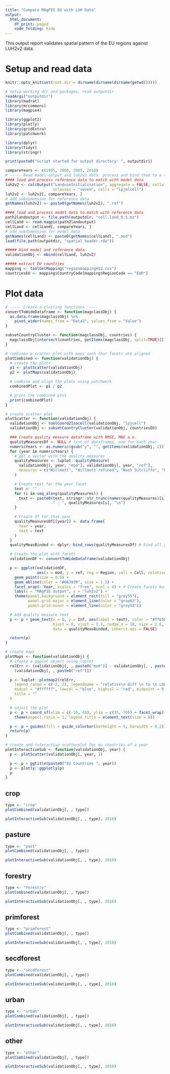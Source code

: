 ```yaml
---
title: "Compare MAgPIE EU with LUH Data"
output:
  html_document:
    df_print: paged
    code_folding: hide
---
```

<!---
The following code is to have a wider output pdf with less margins to tisplay larges plots.
-->
<style type="text/css">
.main-container {
  max-width: 1300px;
  margin-left: auto;
  margin-right: auto;
}
</style>
This output report validates spatial pattern of the EU regions against LUH2v2 data.

# Setup and read data
```r
knitr::opts_knit$set(root.dir = dirname(dirname(dirname(getwd()))))
```

```r
# setup working dir and packages, read outputdir
readArgs("outputdir")
library(madrat)
library(mrcommons)
library(magpie4)

library(ggplot2)
library(plotly)
library(gridExtra)
library(patchwork)

library(dplyr)
library(tidyr)
library(stringr)
```

```r
print(paste0("Script started for output directory: ", outputdir))
```

```r
compareYears <- c(1995, 2000, 2005, 2010)
# ----- Read model output and luh2v2 data, process and bind them to a validation object -----
#### load and process reference data to match with model data
luh2v2 <- calcOutput("LanduseInitialisation", aggregate = FALSE, cellular = TRUE,
                     nclasses = "seven", cells = "lpjmlcell")
luh2v2 <- luh2v2[, compareYears, ]
# add subdimension for reference data
getNames(luh2v2) <- paste0(getNames(luh2v2), ".ref")

#### load and process model data to match with reference data
path2landoutput <- file.path(outputdir, "cell.land_0.5.mz")
cellLand <- read.magpie(path2landoutput)
cellLand <- cellLand[, compareYears, ]
# add subdimension for model data
getNames(cellLand) <- paste0(getNames(cellLand), ".mod")
load(file.path(outputdir, "spatial_header.rda"))

##### bind model and reference data
validationObj <- mbind(cellLand, luh2v2)

##### extract EU countries
mapping <- toolGetMapping("regionmappingH12.csv")
countriesEU <- mapping$CountryCode[mapping$RegionCode == "EUR"]
```


# Plot data

```r
# ----- Create a plotting functions -----
convertToWideDataframe <- function(magclassObj) {
  as.data.frame(magclassObj) %>%
    pivot_wider(names_from = "Data2", values_from = "Value")
}

subsetCountryCluster <- function(magclassObj, countries) {
  magclassObj[intersect(countries, getItems(magclassObj, split=TRUE)[[1]][[1]]), , ]
}

# combines a scatter plot with maps such that facets are aligned
plotCombined <- function(validationObj) {
  # create the plots
  p1 <- plotScatter(validationObj)
  p2 <- plotMaps(validationObj)

  # combine and align the plots using patchwork
  combinedPlot <- p1 / p2

  # print the combined plot
  print(combinedPlot)
}

# create scatter plot
plotScatter <- function(validationObj) {
  validationObj <- toolCoord2Isocell(validationObj, "lpjcell")
  validationObj <- subsetCountryCluster(validationObj, countriesEU)

  ### Create quality measure dataframe with RMSE, MAE a.o.
  qualityMeasuresDf <- NULL # list of dataframes, one for each year
  numericYears <- as.numeric(gsub("y", "", getItems(validationObj, 2)))
  for (year in numericYears) {
    # get a vector with the quality measures
    qualityMeasures <- luplot::qualityMeasure(
      validationObj[, year, "mod"], validationObj[, year, "ref"],
      measures = c("Willmott", "Willmott refined", "Nash Sutcliffe", "RMSE", "MAE")
    )

    # Create text for the year facet
    text <- ""
    for (i in seq_along(qualityMeasures)) {
      text <- paste0(text, stringr::str_trunc(names(qualityMeasures)[i], 12, ellipsis = "."),
                     " : ", qualityMeasures[i], "\n")
    }

    # Create df for that year
    qualityMeasuresDf[[year]] <- data.frame(
      Year = year,
      text = text
    )
  }
  qualityMeasBinded <- dplyr::bind_rows(qualityMeasuresDf) # bind all year dataframes

  # Create the plot with facets
  validationDF <- convertToWideDataframe(validationObj)

  p <- ggplot(validationDF,
              aes(x = mod, y = ref, reg = Region, cell = Cell, relativeErr = (mod - ref) / ref)) +
    geom_point(size = 0.5) +
    geom_abline(color = "#663939", size = 1.5) +
    facet_wrap(~ Year, scales = "free", ncol = 4) + # Create facets based on 'Year'
    labs(x = "MAgPIE output", y = "luh2v2") +
    theme(panel.background = element_rect(fill = "gray55"),
          panel.grid.major = element_line(color = "gray62"),
          panel.grid.minor = element_line(color = "grey58"))

  # Add quality measure text
  p <- p + geom_text(x = 0, y = Inf, aes(label = text), color = "#ffb5b5", # bright color contrasting dark background
                     hjust = 0, vjust = 1.1, nudge_x = 10, size = 2.6, family = "sans", fontface = "bold",
                     data = qualityMeasBinded, inherit.aes = FALSE)

  return(p)
}

# create maps
plotMaps <- function(validationObj) {
  # create a ggplot object using luplot
  relErr <- (validationObj[, , paste0("mod")] - validationObj[, , paste0("ref")]) /
    (validationObj[, , paste0("ref")])

  p <- luplot::plotmap2(relErr,
    legend_range = c(-2, 2), legendname = "relative\n diff \n to \n LUH2v2", ncol = 4,
    midcol = "#ffffff", lowcol = "blue", highcol = "red", midpoint = 0,
    title = ""
  )

  # adjust the plot
  p <- p + coord_sf(xlim = c(-10, 40), ylim = c(35, 70)) + facet_wrap(~ Year, ncol = 4) +
    theme(aspect.ratio = 1, legend.title = element_text(size = 8))

  p <- p + guides(fill = guide_colorbar(barheight = 5, barwidth = 0.2))
  return(p)
}

# create and interactive scatterplot for eu countries of a year
plotInteractiveSub <- function(validationObj, year) {
  p <- plotScatter(validationObj[, year, ])

  p <- p + ggtitle(paste0("EU Countries ", year))
  p <- plotly::ggplotly(p)
  p
}
```

## crop
```r
type <- "crop"
plotCombined(validationObj[, , type])
```

```r
plotInteractiveSub(validationObj[, , type], 2010)
```

## pasture
```r
type <- "past"
plotCombined(validationObj[, , type])
```

```r
plotInteractiveSub(validationObj[, , type], 2010)
```
 
## forestry
```r
type <- "forestry"
plotCombined(validationObj[, , type])
```

```r
plotInteractiveSub(validationObj[, , type], 2010)
```
 
## primforest
```r
type <- "primforest"
plotCombined(validationObj[, , type])
```

```r
plotInteractiveSub(validationObj[, , type], 2010)
```

## secdforest
```r
type <- "secdforest"
plotCombined(validationObj[, , type])
```

```r
plotInteractiveSub(validationObj[, , type], 2010)
```

## urban

```r
type <- "urban"
plotCombined(validationObj[, , type])
```

```r
plotInteractiveSub(validationObj[, , type], 2010)
```
 
## other
```r
type <- "other"
plotCombined(validationObj[, , type])
```

```r
plotInteractiveSub(validationObj[, , type], 2010)
```
